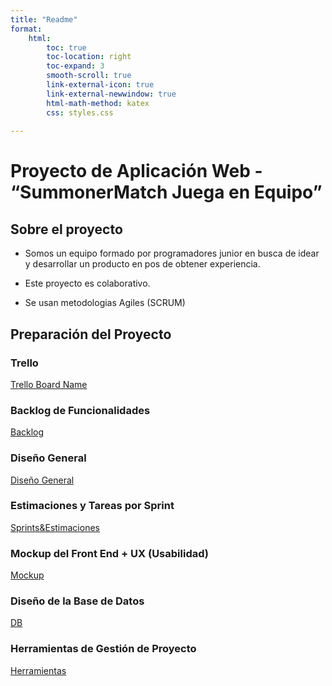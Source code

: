 ```yaml
---
title: "Readme"
format:
    html:
        toc: true
        toc-location: right
        toc-expand: 3
        smooth-scroll: true
        link-external-icon: true
        link-external-newwindow: true
        html-math-method: katex
        css: styles.css
     
---
```


# Proyecto de Aplicación Web - "SummonerMatch Juega en Equipo"

## Sobre el proyecto

- Somos un equipo formado por programadores junior en busca de idear y desarrollar un producto en pos de obtener experiencia.

- Este proyecto es colaborativo.

- Se usan metodologias Agiles (SCRUM)

## Preparación del Proyecto

### Trello

[Trello Board Name](https://trello.com/b/pGG9d7ac/summoner-match)

### Backlog de Funcionalidades
[Backlog](./Apartados/ProductBacklog.qmd)

### Diseño General
[Diseño General](./Apartados/GeneralDesign.qmd)

### Estimaciones y Tareas por Sprint
[Sprints&Estimaciones](./Apartados/Sprints.qmd)

### Mockup del Front End + UX (Usabilidad)
[Mockup](./Apartados/MockUp.qmd)

### Diseño de la Base de Datos
[DB](./Apartados/DB.qmd)

### Herramientas de Gestión de Proyecto
[Herramientas](./Apartados/Tools.qmd)





